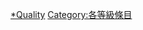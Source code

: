 {{Articles by Quality|topic=列表|project=列表}}

[[Category:列表專題條目|*Quality]]
[[Category:各等級條目|Category:各等級條目]]